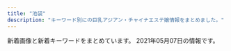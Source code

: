 ```yaml
---
title: "池袋"
description: "キーワード別にの巨乳アジアン・チャイナエステ嬢情報をまとめました。"
---
```


新着画像と新着キーワードをまとめています。
2021年05月07日の情報です。

<DmmAffiliateIns />
<KeywordTable
  shops={
    [
    {
        "img_links": [],
        "url": "http://mangetsudou.tyo.cm/",
        "keywords": {},
        "station": "JR\u6c60\u888b\u99c5\u897f\u53e3",
        "name": "\u6e80\u6708\u5802"
    },
    {
        "name": "CoCo8 \u30b3\u30b3\u30a8\u30a4\u30c8",
        "img_links": [
            "http://www.coco-8.jp/_src/54960364/wechatimg955.jpg",
            "http://www.coco-8.jp/_src/36741673/3.jpg",
            "http://www.coco-8.jp/_src/36742658/s1.jpg",
            "http://www.coco-8.jp/_src/36741639/2.jpg",
            "http://www.coco-8.jp/_src/37791773/wechatimg437_20201113100952153.jpg",
            "http://www.coco-8.jp/_src/49977785/wechatimg336_20201102105038881.jpg",
            "http://www.coco-8.jp/_src/36746320/sayuri.jpg",
            "http://www.coco-8.jp/_src/36746682/g.jpg",
            "http://www.coco-8.jp/_src/36746702/g6.jpg",
            "http://www.coco-8.jp/_src/36742644/sayuri.jpg",
            "http://www.coco-8.jp/_src/36742714/s2.jpg",
            "http://www.coco-8.jp/_src/36741678/down.png",
            "http://www.coco-8.jp/_src/37791789/lineline.png",
            "http://www.coco-8.jp/_src/36746380/aki.jpg",
            "http://www.coco-8.jp/_src/36746644/lineline.png",
            "http://www.coco-8.jp/_src/36742791/s4.jpg",
            "http://www.coco-8.jp/_src/36820892/cam3.png",
            "http://www.coco-8.jp/_src/36813492/cam2.jpg",
            "http://www.coco-8.jp/_src/36746397/mei1.jpg",
            "http://www.coco-8.jp/_src/36741636/5.jpg",
            "http://www.coco-8.jp/_src/49977786/wechatimg336_20201102105038881.jpg",
            "http://www.coco-8.jp/_src/49632727/wechatimg336_20201102105038881.jpg",
            "http://www.coco-8.jp/_src/36746379/aki.jpg",
            "http://www.coco-8.jp/_src/36745880/pic2.jpg",
            "http://www.coco-8.jp/_src/36742655/down.png",
            "http://www.coco-8.jp/_src/36746395/lineline.png",
            "http://www.coco-8.jp/_src/36820891/cam3.png",
            "http://www.coco-8.jp/_src/36746635/iwa1.jpg",
            "http://www.coco-8.jp/_src/36742459/2.jpg",
            "http://www.coco-8.jp/_src/36746636/iwa1.jpg",
            "http://www.coco-8.jp/_src/36742642/b.png",
            "http://www.coco-8.jp/_src/36746331/lineline.png",
            "http://www.coco-8.jp/_src/37791774/wechatimg437_20201113100952153.jpg",
            "http://www.coco-8.jp/_src/49977773/wechatimg437_20201113100952153.jpg",
            "http://www.coco-8.jp/_src/36741670/1.jpg",
            "http://www.coco-8.jp/_src/54960397/wechatimg955.jpg",
            "http://www.coco-8.jp/_src/49977789/lineline.png",
            "http://www.coco-8.jp/_src/36742640/b.png",
            "http://www.coco-8.jp/_src/36741671/2.jpg",
            "http://www.coco-8.jp/_src/49632559/wechatimg336_20201102105038881.jpg",
            "http://www.coco-8.jp/_src/36742780/s3.jpg",
            "http://www.coco-8.jp/_src/36742460/3.jpg",
            "http://www.coco-8.jp/_src/54960393/wechatimg955.jpg",
            "http://www.coco-8.jp/_src/36746692/g3.jpg",
            "http://www.coco-8.jp/_src/36746346/maya.jpg",
            "http://www.coco-8.jp/_src/36746704/g5.png",
            "http://www.coco-8.jp/_src/36741638/4.jpg",
            "http://www.coco-8.jp/_src/36741637/3.jpg",
            "http://www.coco-8.jp/_src/36743040/s5.jpg",
            "http://www.coco-8.jp/_src/36746398/mei1.jpg",
            "http://www.coco-8.jp/_src/36746639/lineline.png",
            "http://www.coco-8.jp/_src/55662797/img20210426142633666355.png",
            "http://www.coco-8.jp/_src/54960396/wechatimg955.jpg",
            "http://www.coco-8.jp/_src/36745876/pic1.jpg",
            "http://www.coco-8.jp/_src/36813493/cam2.jpg",
            "http://www.coco-8.jp/_src/36712010/sayuri.jpg",
            "http://www.coco-8.jp/_src/36746732/road2.png",
            "http://www.coco-8.jp/_src/36742630/b.png",
            "http://www.coco-8.jp/_src/36746641/risa.jpg",
            "http://www.coco-8.jp/_src/36742638/b.png",
            "http://www.coco-8.jp/_src/36742462/5.jpg",
            "http://www.coco-8.jp/_src/36746714/b.png",
            "http://www.coco-8.jp/_src/36742636/b.png",
            "http://www.coco-8.jp/_src/36741672/4.jpg",
            "http://www.coco-8.jp/_src/36746633/lineline.png",
            "http://www.coco-8.jp/_src/36746351/lineline.png",
            "http://www.coco-8.jp/_src/36746688/g2.jpg",
            "http://www.coco-8.jp/_src/36746642/risa.jpg",
            "http://www.coco-8.jp/_src/36742458/1.jpg",
            "http://www.coco-8.jp/_src/36741674/5.jpg",
            "http://www.coco-8.jp/_src/36741640/1.jpg",
            "http://www.coco-8.jp/_src/37791754/smartselect_20191212-140919_wechat.jpg",
            "http://www.coco-8.jp/_src/36746345/maya.jpg",
            "http://www.coco-8.jp/_src/36742461/4.jpg",
            "http://www.coco-8.jp/_src/49977665/wechatimg437_20201113100952153.jpg",
            "http://www.coco-8.jp/_src/54960394/lineline.png"
        ],
        "station": "JR\u6c60\u888b\u99c5\u897f\u53e3",
        "keywords": {
            "86": 2,
            "90": 1,
            "88": 1
        },
        "url": "http://www.coco-8.jp/"
    },
    {
        "name": "\u30a2\u30ed\u30de\u30ed\u30de\u30f3\u30b9",
        "url": "http://salon-arm.com/",
        "keywords": {
            "C": 21
        },
        "img_links": [
            "http://salon-arm.com/staff/rika/01.jpg",
            "http://salon-arm.com/staff/ichigo/01.jpg",
            "http://salon-arm.com/img/ttl_staff.png",
            "http://salon-arm.com/staff/midori/01.jpg",
            "http://salon-arm.com/staff/ai/01mb.jpg",
            "http://salon-arm.com/staff/saya/01mb.jpg",
            "http://salon-arm.com/staff/kaori/01mb.jpg",
            "http://salon-arm.com/staff/mai/01.jpg",
            "http://salon-arm.com/staff/midori/01mb.jpg",
            "http://salon-arm.com/staff/reina/01mb.jpg",
            "http://salon-arm.com/staff/ai/01.jpg",
            "http://salon-arm.com/img/ttl_line.png",
            "http://salon-arm.com/pic/head.png",
            "http://salon-arm.com/staff/ringo/01.jpg",
            "http://salon-arm.com/staff/yuuka/01mb.jpg",
            "http://salon-arm.com/staff/saya/01.jpg",
            "http://salon-arm.com/staff/ichigo/01mb.jpg",
            "http://salon-arm.com/staff/rika/01mb.jpg",
            "http://salon-arm.com/staff/reina/01.jpg",
            "http://salon-arm.com/img/ttl_tnew.png",
            "http://salon-arm.com/staff/emi/01mb.jpg",
            "http://salon-arm.com/staff/ringo/01mb.jpg",
            "http://salon-arm.com/staff/nana/01.jpg",
            "http://salon-arm.com/i/files/homeimg.jpg",
            "http://salon-arm.com/staff/mai/01mb.jpg",
            "http://salon-arm.com/pic/top.png",
            "http://salon-arm.com/img/ttl_mobile.png",
            "http://salon-arm.com/staff/emi/01.jpg",
            "http://salon-arm.com/staff/kaori/01.jpg",
            "http://salon-arm.com/img/att.jpg",
            "http://salon-arm.com/img/ttl_concept.png",
            "http://salon-arm.com/staff/nana/01mb.jpg",
            "http://salon-arm.com/staff/yuuka/01.jpg"
        ],
        "station": "JR\u6c60\u888b\u99c5\u897f\u53e3"
    },
    {
        "station": "JR\u6c60\u888b\u99c5\u897f\u53e3",
        "keywords": {
            "\u30bb\u30af\u30b7\u30fc": 1
        },
        "url": "http://tsukinokoi.com/",
        "name": "\u6708\u306e\u604b",
        "img_links": [
            "http://tsukinokoi.com/img/staff/155818741107218300.jpg",
            "http://tsukinokoi.com/images/bar_gallery.png",
            "http://tsukinokoi.com/images/event/2020/m05.png",
            "http://tsukinokoi.com/img/staff/151584629124140300.jpg",
            "http://tsukinokoi.com/images/pickupGirl2014.png",
            "http://tsukinokoi.com/images/news1.png",
            "http://tsukinokoi.com/img/staff/148256052554824000.jpg",
            "http://tsukinokoi.com/img/staff/142919725579809100.png",
            "http://tsukinokoi.com/img/staff/154673852166026500.jpg",
            "http://tsukinokoi.com/img/staff/160622584020640000.jpg",
            "http://tsukinokoi.com/img/staff/148586605226742500.jpg",
            "http://tsukinokoi.com/img/staff/148586605222864500.jpg",
            "http://tsukinokoi.com/img/staff/148073918839938900.jpg",
            "http://tsukinokoi.com/img/staff/155611310658540500.jpg",
            "http://tsukinokoi.com/img/staff/153079932824200700.jpg",
            "http://tsukinokoi.com/images/news3.png",
            "http://tsukinokoi.com/img/staff/155204782386136400.jpg",
            "http://tsukinokoi.com/images/QRcode.png",
            "http://tsukinokoi.com/img/staff/152008703796356600.jpg",
            "http://tsukinokoi.com/images/bar_staff.png",
            "http://tsukinokoi.com/images/bar_top.png",
            "http://tsukinokoi.com/img/staff/144652745411466600.jpg"
        ]
    },
    {
        "station": "JR\u6c60\u888b\u99c5\u6771\u53e3",
        "keywords": {},
        "name": "Primore \uff5e\u30d7\u30ea\u30e2\u30a2\uff5e",
        "img_links": [
            "http://primore.jpest.net/uploads//sites/9/2020/06/r3.jpg",
            "http://primore.jpest.net/uploads//sites/9/2021/04/2.jpg",
            "http://primore.jpest.net/uploads//sites/9/2020/06/r5.jpg",
            "http://primore.jpest.net/uploads//sites/9/2020/06/top-2.png",
            "http://primore.jpest.net/uploads//sites/9/2020/06/s1.jpg",
            "http://primore.jpest.net/uploads//sites/9/2020/06/aroma2.jpg",
            "http://primore.jpest.net/uploads//sites/9/2020/06/s3.jpg",
            "http://primore.jpest.net/uploads//sites/9/2021/04/1.jpg",
            "http://primore.jpest.net/uploads//sites/9/2020/06/r2.jpg",
            "http://primore.jpest.net/uploads//sites/9/2020/06/top1-3.png",
            "http://primore.jpest.net/uploads//sites/9/2020/06/r4.jpg",
            "http://primore.jpest.net/uploads//sites/9/2020/06/aroma1.jpg",
            "http://primore.jpest.net/uploads//sites/9/2020/06/02.jpg",
            "http://primore.jpest.net/uploads//sites/9/2020/06/01.jpg",
            "http://primore.jpest.net/uploads//sites/9/2020/06/r1.jpg",
            "http://primore.jpest.net/uploads//sites/9/2020/06/s4.jpg",
            "http://primore.jpest.net/uploads//sites/9/2021/04/3.jpg",
            "http://primore.jpest.net/uploads//sites/9/2020/06/4.jpg",
            "http://primore.jpest.net/uploads//sites/9/2020/06/s2.jpg"
        ],
        "url": "http://primore.jpest.net/"
    },
    {
        "name": "\u3086\u3089\u308a",
        "img_links": [
            "http://www.yurari-massage.work/img/mobile.png",
            "http://www.yurari-massage.work/img/m2.jpg",
            "http://www.yurari-massage.work/img/st19.jpg",
            "http://www.yurari-massage.work/img/sta28.jpg",
            "http://www.yurari-massage.work/img/st7.jpg",
            "http://www.yurari-massage.work/img/campian.jpg",
            "http://www.yurari-massage.work/img/sta29.jpg",
            "http://www.yurari-massage.work/img/st022.jpg",
            "http://www.yurari-massage.work/img/sta25.jpg",
            "http://www.yurari-massage.work/img/st26.jpg",
            "http://www.yurari-massage.work/img/nos.jpg",
            "http://www.yurari-massage.work/img/m50.jpg",
            "http://www.yurari-massage.work/img/r9.jpg",
            "http://www.yurari-massage.work/img/st07.jpg",
            "http://www.yurari-massage.work/img/m6.jpg",
            "http://www.yurari-massage.work/img/st11.jpg",
            "http://www.yurari-massage.work/img/st021.jpg",
            "http://www.yurari-massage.work/img/m60.jpg",
            "http://www.yurari-massage.work/img/sta22.jpg",
            "http://www.yurari-massage.work/img/sta21.jpg",
            "http://www.yurari-massage.work/img/st22.jpg",
            "http://www.yurari-massage.work/img/st27.jpg",
            "http://www.yurari-massage.work/img/sta27.jpg",
            "http://www.yurari-massage.work/img/sta26.jpg",
            "http://www.yurari-massage.work/img/st027.jpg",
            "http://www.yurari-massage.work/img/m30.jpg",
            "http://www.yurari-massage.work/img/st026.jpg",
            "http://www.yurari-massage.work/img/st17.jpg",
            "http://www.yurari-massage.work/img/sta7.jpg",
            "http://www.yurari-massage.work/img/m5.jpg",
            "http://www.yurari-massage.work/img/st28.jpg",
            "http://www.yurari-massage.work/img/st25.jpg",
            "http://www.yurari-massage.work/img/m3.jpg",
            "http://www.yurari-massage.work/img/sta4.jpg",
            "http://www.yurari-massage.work/img/st21.jpg",
            "http://www.yurari-massage.work/img/st4.jpg",
            "http://www.yurari-massage.work/img/head.jpg",
            "http://www.yurari-massage.work/img/m40.jpg",
            "http://www.yurari-massage.work/img/m20.jpg",
            "http://www.yurari-massage.work/img/st017.jpg",
            "http://www.yurari-massage.work/img/m4.jpg",
            "http://www.yurari-massage.work/img/m1.jpg",
            "http://www.yurari-massage.work/img/m10.jpg",
            "http://www.yurari-massage.work/img/st29.jpg"
        ],
        "station": "JR\u6c60\u888b\u99c5\u897f\u53e3(\u5317)",
        "url": "http://www.yurari-massage.work/",
        "keywords": {
            "C": 33,
            "86": 20,
            "87": 8,
            "D": 11,
            "E": 3
        }
    },
    {
        "name": "\u604b",
        "keywords": {
            "86": 6,
            "83": 18,
            "C": 12,
            "85": 6,
            "D": 18
        },
        "station": "JR\u6c60\u888b\u99c5\u897f\u53e3",
        "url": "http://koi.este.work/",
        "img_links": [
            "http://koi.este.work/t3.jpg",
            "http://koi.este.work/2/uploadimg/1577672563.jpg",
            "http://koi.este.work/2/uploadimg/1579481243.jpg",
            "http://koi.este.work/tennai4.jpg",
            "http://koi.este.work/t1.jpg",
            "http://koi.este.work/tennai3.jpg",
            "http://koi.este.work/top.jpg",
            "http://koi.este.work/tennai.png",
            "http://koi.este.work/2/uploadimg/1601879728.jpg",
            "http://koi.este.work/b_news.png",
            "http://momipara.jp/img/link/momi88.jpg",
            "http://koi.este.work/mens-esthe.png",
            "http://koi.este.work/b_girl.png",
            "http://koi.este.work/up_5_3_0.jpg",
            "http://koi.este.work/2/uploadimg/1565558725.jpg",
            "http://koi.este.work/tennai2.jpg"
        ]
    },
    {
        "keywords": {
            "89": 3,
            "D": 4,
            "87": 1,
            "86": 3,
            "88": 1,
            "85": 10,
            "C": 20,
            "E": 1,
            "82": 2
        },
        "img_links": [
            "http://www.i-rlx.info/images/upload/b0bbe23232bed8aa.jpg",
            "http://www.i-rlx.info/images/upload/thumb/ac8e7ec3ac179feb.jpg",
            "http://www.i-rlx.info/images/upload/bb2bfea87a6127cc.jpg",
            "http://www.i-rlx.info/images/index_30.jpg",
            "http://www.i-rlx.info/girl/018.jpg",
            "http://www.i-rlx.info/images/03.jpg",
            "http://www.i-rlx.info/i/girl/04.jpg",
            "http://www.i-rlx.info/images/upload/thumb/7d800b2f3fde617b.jpg",
            "http://www.i-rlx.info/i/room/r03.jpg",
            "http://www.i-rlx.info/images/upload/4d0e657eefdddf42.jpg",
            "http://www.i-rlx.info/images/upload/thumb/c9993cc2167b7dc9.jpg",
            "http://www.i-rlx.info/images/index_21.jpg",
            "http://www.i-rlx.info/images/upload/5f15caf7f272770f.jpg",
            "http://www.i-rlx.info/images/upload/thumb/19b76df66faf0b12.jpg",
            "http://www.i-rlx.info/images/index_33.jpg",
            "http://www.i-rlx.info/i/girl/05.jpg",
            "http://www.i-rlx.info/images/index_09.jpg",
            "http://www.i-rlx.info/images/upload/22c78aefa047b678.jpg",
            "http://www.i-rlx.info/images/index_20.jpg",
            "http://www.i-rlx.info/images/upload/9e42414005a99f48.jpg",
            "http://www.i-rlx.info/images/upload/thumb/dc8f1b616e622b2a.jpg",
            "http://www.i-rlx.info/images/upload/thumb/bb2bfea87a6127cc.jpg",
            "http://www.i-rlx.info/i/room/r01.jpg",
            "http://www.i-rlx.info/images/upload/thumb/549fe7e03db1e8fc.jpg",
            "http://www.i-rlx.info/images/index_19.jpg",
            "http://www.i-rlx.info/girl/02.jpg",
            "http://www.i-rlx.info/images/index_15.jpg",
            "http://www.i-rlx.info/images/upload/7d800b2f3fde617b.jpg",
            "http://www.i-rlx.info/images/upload/bb8a47bc98c64e87.jpg",
            "http://www.i-rlx.info/images/upload/thumb/3a57edcf235cfd8e.jpg",
            "http://www.i-rlx.info/images/upload/95e8548329763630.jpg",
            "http://www.i-rlx.info/images/upload/bc0752fe4e53b8c6.jpg",
            "http://www.i-rlx.info/i/girl/03.jpg",
            "http://www.i-rlx.info/images/info.jpg",
            "http://www.i-rlx.info/images/upload/c9993cc2167b7dc9.jpg",
            "http://www.i-rlx.info/girl/07.jpg",
            "http://www.i-rlx.info/images/upload/thumb/d9467bde93e01a59.jpg",
            "http://www.i-rlx.info/images/rec_16.jpg",
            "http://www.i-rlx.info/images/staff_16.jpg",
            "http://www.i-rlx.info/images/upload/c3c01fea3cdcaa08.jpg",
            "http://www.i-rlx.info/images/upload/thumb/4d0e657eefdddf42.jpg",
            "http://www.i-rlx.info/images/index_34.jpg",
            "http://www.i-rlx.info/images/upload/ac8e7ec3ac179feb.jpg",
            "http://www.i-rlx.info/images/rec.jpg",
            "http://www.i-rlx.info/girl/017.jpg",
            "http://www.i-rlx.info/images/upload/thumb/b0bbe23232bed8aa.jpg",
            "http://www.i-rlx.info/images/upload/thumb/bc0752fe4e53b8c6.jpg",
            "http://www.i-rlx.info/i/room/r04.jpg",
            "http://www.i-rlx.info/images/index_07.jpg",
            "http://www.i-rlx.info/images/index_24.jpg",
            "http://www.i-rlx.info/images/index_36.jpg",
            "http://www.i-rlx.info/images/info_16.jpg",
            "http://www.i-rlx.info/images/upload/549fe7e03db1e8fc.jpg",
            "http://www.i-rlx.info/images/index_17.jpg",
            "http://www.i-rlx.info/images/upload/thumb/22c78aefa047b678.jpg",
            "http://www.i-rlx.info/i/girl/02.jpg",
            "http://www.i-rlx.info/images/upload/d9467bde93e01a59.jpg",
            "http://www.i-rlx.info/images/upload/thumb/9e42414005a99f48.jpg",
            "http://www.i-rlx.info/images/sub_21.jpg",
            "http://www.i-rlx.info/images/index_23.jpg",
            "http://www.i-rlx.info/images/upload/thumb/5f15caf7f272770f.jpg",
            "http://www.i-rlx.info/images/upload/dc8f1b616e622b2a.jpg",
            "http://www.i-rlx.info/images/upload/thumb/bb8a47bc98c64e87.jpg",
            "http://www.i-rlx.info/images/index_02.jpg",
            "http://www.i-rlx.info/images/index_04.jpg",
            "http://www.i-rlx.info/images/upload/thumb/888936484d714117.jpg",
            "http://www.i-rlx.info/images/index_27.jpg",
            "http://www.i-rlx.info/images/upload/eeb5d9caa554018e.jpg",
            "http://www.i-rlx.info/images/index_10.jpg",
            "http://www.i-rlx.info/images/sub_18.jpg",
            "http://www.i-rlx.info/girl/04.jpg",
            "http://www.i-rlx.info/images/upload/888936484d714117.jpg",
            "http://www.i-rlx.info/images/upload/thumb/c3c01fea3cdcaa08.jpg",
            "http://www.i-rlx.info/images/index_03.jpg",
            "http://www.i-rlx.info/girl/08.jpg",
            "http://www.i-rlx.info/images/index_22.jpg",
            "http://www.i-rlx.info/images/index_28.jpg",
            "http://www.i-rlx.info/images/index_14.jpg",
            "http://www.i-rlx.info/images/index_31.jpg",
            "http://www.i-rlx.info/images/index_01.jpg",
            "http://www.i-rlx.info/images/upload/19b76df66faf0b12.jpg",
            "http://www.i-rlx.info/images/index_11.jpg",
            "http://www.i-rlx.info/images/upload/thumb/95e8548329763630.jpg",
            "http://www.i-rlx.info/images/index_29.jpg",
            "http://www.i-rlx.info/images/index_12.jpg",
            "http://www.i-rlx.info/girl/05.jpg",
            "http://www.i-rlx.info/i/girl/01.jpg",
            "http://www.i-rlx.info/i/room/r02.jpg",
            "http://www.i-rlx.info/girl/01.jpg",
            "http://www.i-rlx.info/images/index_13.jpg",
            "http://www.i-rlx.info/images/upload/thumb/eeb5d9caa554018e.jpg",
            "http://www.i-rlx.info/images/index_06.jpg",
            "http://www.i-rlx.info/images/upload/3a57edcf235cfd8e.jpg",
            "http://www.i-rlx.info/images/index_35_01.jpg",
            "http://www.i-rlx.info/girl/06.jpg",
            "http://www.i-rlx.info/images/index_26.jpg",
            "http://www.i-rlx.info/images/index_18.jpg",
            "http://www.i-rlx.info/images/index_08.jpg",
            "http://www.i-rlx.info/images/index_39.jpg",
            "http://www.i-rlx.info/images/index_37.jpg"
        ],
        "station": "JR\u6c60\u888b\u99c5\u897f\u53e3(\u5317)",
        "name": "\u30b7\u30e3\u30fc\u30ed\u30c3\u30c8\u59eb",
        "url": "http://www.i-rlx.info/"
    },
    {
        "url": "https://honeybee2.com/",
        "img_links": [
            "https://honeybee2.com/images/btn_next.png",
            "https://honeybee2.com/images/icon_ranking_03.png",
            "https://honeybee2.com/images_staff/136/041523165620.jpg",
            "https://honeybee2.com/images/img_gallery_03.png",
            "https://honeybee2.com/images/bnr_side_card.png",
            "https://honeybee2.com/images/icon_ranking_05.png",
            "https://honeybee2.com/images_staff/111/050114432551.jpg",
            "https://honeybee2.com/images_staff/99/110211050217.jpg",
            "https://honeybee2.com/images/no_image.jpg",
            "https://honeybee2.com/images_staff/142/050113450875.jpg",
            "https://honeybee2.com/images_staff/150/091116274617.jpg",
            "https://honeybee2.com/images_staff/142/060611265633.jpg",
            "https://honeybee2.com/images/bnr_200_40.jpg",
            "https://honeybee2.com/images_staff/136/050114025434.jpg",
            "https://honeybee2.com/images/bnr_side_concept.png",
            "https://honeybee2.com/images_staff/133/050114310512.jpg",
            "https://honeybee2.com/images/img_info_02.png",
            "https://honeybee2.com/images_staff/60/032207120681.jpg",
            "https://honeybee2.com/images/bnr_160_45.jpg",
            "https://honeybee2.com/images/img_gallery_04.png",
            "https://honeybee2.com/images/pagetop_off.png",
            "https://honeybee2.com/images/img_info.png",
            "https://honeybee2.com/images_staff/117/050114225897.jpg",
            "https://honeybee2.com/images_staff/176/050115410027.jpg",
            "https://honeybee2.com/images/icon_ranking_04.png",
            "https://honeybee2.com/images_staff/99/050115040623.jpg",
            "https://honeybee2.com/images_staff/133/041312285087.jpg",
            "https://honeybee2.com/images_staff/108/050115134296.jpg",
            "https://honeybee2.com/images/bnr_468_60.jpg",
            "https://honeybee2.com/images_staff/60/050115251333.jpg",
            "https://honeybee2.com/images_staff/175/050113092189.jpg",
            "https://honeybee2.com/images_staff/168/050113400416.jpg",
            "https://honeybee2.com/images/bnr_88_31.jpg",
            "https://honeybee2.com/images/icon_new.png",
            "https://honeybee2.com/images/img_gallery_01.png",
            "https://honeybee2.com/images/img_gallery_02.png",
            "https://honeybee2.com/images/btn_back.png",
            "https://honeybee2.com/images/vis_castframe_01.png",
            "https://honeybee2.com/images_staff/134/041314164177.jpg",
            "https://honeybee2.com/images_staff/117/082321050834.jpg",
            "https://honeybee2.com/images/vis_profileframe.png",
            "https://honeybee2.com/images/img_info_03.png",
            "https://honeybee2.com/images_staff/111/070714141435.jpg",
            "https://honeybee2.com/images_staff/168/111319171076.jpg",
            "https://honeybee2.com/images_staff/150/050113284720.jpg",
            "https://honeybee2.com/images/img_info_01.png",
            "https://honeybee2.com/images/icon_ranking_01.png",
            "https://honeybee2.com/images/img_gallery_06.png",
            "https://honeybee2.com/images/img_gallery_05.png"
        ],
        "keywords": {
            "83": 151,
            "F": 52,
            "84": 247,
            "D": 202,
            "88": 44,
            "85": 105,
            "C": 260,
            "82": 64
        },
        "station": "JR\u6c60\u888b\u99c5\u897f\u53e3(\u5317)",
        "name": "\u30cf\u30cb\u30fc\u30d3\u30fc"
    },
    {
        "url": "http://iris.iest.info/",
        "station": "JR\u6c60\u888b\u99c5\u6771\u53e3",
        "img_links": [],
        "name": "\u30b9\u30de\u30a4\u30eb",
        "keywords": {}
    },
    {
        "station": "JR\u6c60\u888b\u99c5\u6771\u53e3",
        "keywords": {},
        "name": "\u6d17\u4f53\u30de\u30cb\u30a2",
        "url": "http://manian-ikebukuro.com/",
        "img_links": [
            "http://manian-ikebukuro.com/image/cast/cast_77_1_s.jpg",
            "http://manian-ikebukuro.com/img/bar_staff.png",
            "http://manian-ikebukuro.com/image/cast/10x10.jpg",
            "http://manian-ikebukuro.com/image/cast/cast_64_1_l.jpg",
            "http://manian-ikebukuro.com/image/cast/cast_75_1_l.jpg",
            "http://manian-ikebukuro.com/image/cast/cast_47_2_l.jpg",
            "http://manian-ikebukuro.com/image/cast/cast_70_1_s.jpg",
            "http://manian-ikebukuro.com/image/cast/cast_77_1_l.jpg",
            "http://manian-ikebukuro.com/image/cast/cast_74_1_s.jpg",
            "http://manian-ikebukuro.com/image/cast/cast_70_1_l.jpg",
            "http://manian-ikebukuro.com/img/news3.png",
            "http://manian-ikebukuro.com/img/QRcode.png",
            "http://manian-ikebukuro.com/image/cast/cast_69_2_l.jpg",
            "http://manian-ikebukuro.com/image/cast/cast_73_2_l.jpg",
            "http://manian-ikebukuro.com/image/cast/cast_80_1_s.jpg",
            "http://manian-ikebukuro.com/sp/img/tel.png",
            "http://manian-ikebukuro.com/image/cast/cast_71_1_s.jpg",
            "http://manian-ikebukuro.com/image/cast/cast_71_2_l.jpg",
            "http://manian-ikebukuro.com/image/cast/cast_74_2_l.jpg",
            "http://manian-ikebukuro.com/image/cast/cast_67_2_l.jpg",
            "http://manian-ikebukuro.com/image/cast/cast_71_1_l.jpg",
            "http://manian-ikebukuro.com/image/cast/cast_64_1_s.jpg",
            "http://manian-ikebukuro.com/image/cast/cast_69_1_s.jpg",
            "http://manian-ikebukuro.com/img/spSite.jpg",
            "http://manian-ikebukuro.com/image/cast/cast_63_1_l.jpg",
            "http://manian-ikebukuro.com/image/cast/cast_6_1_s.jpg",
            "http://manian-ikebukuro.com/image/cast/cast_2_1_s.jpg",
            "http://manian-ikebukuro.com/image/cast/cast_6_2_l.jpg",
            "http://manian-ikebukuro.com/image/cast/cast_64_2_l.jpg",
            "http://manian-ikebukuro.com/image/cast/cast_77_2_l.jpg",
            "http://manian-ikebukuro.com/img/tel.png",
            "http://manian-ikebukuro.com/image/cast/cast_75_2_l.jpg",
            "http://manian-ikebukuro.com/img/news1.png",
            "http://manian-ikebukuro.com/img/pickupGirl.png",
            "http://manian-ikebukuro.com/image/cast/cast_80_1_l.jpg",
            "http://manian-ikebukuro.com/image/cast/cast_68_1_s.jpg",
            "http://manian-ikebukuro.com/image/cast/cast_67_1_l.jpg",
            "http://manian-ikebukuro.com/image/cast/cast_73_1_s.jpg",
            "http://manian-ikebukuro.com/img/bar_profile.png",
            "http://manian-ikebukuro.com/image/cast/cast_47_1_l.jpg",
            "http://manian-ikebukuro.com/image/cast/cast_63_1_s.jpg",
            "http://manian-ikebukuro.com/img/header0.jpg",
            "http://manian-ikebukuro.com/img/line1.jpg",
            "http://manian-ikebukuro.com/image/cast/cast_6_1_l.jpg",
            "http://manian-ikebukuro.com/image/cast/cast_47_1_s.jpg",
            "http://manian-ikebukuro.com/image/cast/cast_75_1_s.jpg",
            "http://manian-ikebukuro.com/image/cast/cast_73_1_l.jpg",
            "http://manian-ikebukuro.com/image/cast/cast_70_2_l.jpg",
            "http://manian-ikebukuro.com/image/cast/cast_67_1_s.jpg",
            "http://manian-ikebukuro.com/image/cast/cast_80_2_l.jpg",
            "http://manian-ikebukuro.com/image/cast/cast_69_1_l.jpg",
            "http://manian-ikebukuro.com/image/cast/cast_74_1_l.jpg"
        ]
    },
    {
        "name": "\u82b1\u6c34\u6728",
        "station": "JR\u6c60\u888b\u99c5\u897f\u53e3(\u5317)",
        "url": "http://es-hana.work/",
        "keywords": {},
        "img_links": [
            "http://es-hana.work/images/ac2.jpg",
            "http://es-hana.work/img/haruka1.jpg",
            "http://es-hana.work/images/1.jpg",
            "http://es-hana.work/images/sys2.jpg",
            "http://es-hana.work/staff/aya.jpg",
            "http://es-hana.work/staff/ai.jpg",
            "http://es-hana.work/images/int.jpg",
            "http://es-hana.work/images/head.jpg",
            "http://es-hana.work/img/yui1.jpg",
            "http://es-hana.work/images/2.jpg",
            "http://es-hana.work/staff/miki.jpg",
            "http://es-hana.work/images/6.jpg",
            "http://es-hana.work/images/staff_t.jpg",
            "http://es-hana.work/images/5.jpg",
            "http://es-hana.work/images/sys1.jpg",
            "http://es-hana.work/images/news.jpg",
            "http://es-hana.work/img/aya1.jpg",
            "http://es-hana.work/img/ai1.jpg",
            "http://es-hana.work/images/ac1.jpg",
            "http://es-hana.work/staff/yuna.jpg",
            "http://es-hana.work/staff/nana.jpg",
            "http://es-hana.work/staff/rina.jpg",
            "http://es-hana.work/img/rina1.jpg",
            "http://es-hana.work/images/8.jpg",
            "http://es-hana.work/staff/yui.jpg",
            "http://es-hana.work/img/nana1.jpg",
            "http://es-hana.work/images/tg.jpg",
            "http://es-hana.work/images/3.jpg",
            "http://es-hana.work/img/miki1.jpg",
            "http://es-hana.work/staff/haruka.jpg",
            "http://es-hana.work/images/7.jpg",
            "http://es-hana.work/images/line.jpg",
            "http://es-hana.work/images/interior_t.jpg"
        ]
    },
    {
        "station": "JR\u6c60\u888b\u99c5\u897f\u53e3",
        "url": "http://foryou-est.tokyo/",
        "keywords": {},
        "img_links": [
            "http://foryou-est.tokyo/images/sp02.jpg",
            "http://foryou-est.tokyo/images/flash1.jpg",
            "http://foryou-est.tokyo/images/yuki.jpg",
            "http://foryou-est.tokyo/images/mobile.png",
            "http://foryou-est.tokyo/images/down.png",
            "http://foryou-est.tokyo/images/zi_staff.png",
            "http://foryou-est.tokyo/images/ai.jpg",
            "http://foryou-est.tokyo/images/aya.jpg",
            "http://foryou-est.tokyo/images/sp03.jpg",
            "http://foryou-est.tokyo/images/mika.jpg",
            "http://foryou-est.tokyo/images/kina.jpg",
            "http://foryou-est.tokyo/images/sp01.jpg",
            "http://foryou-est.tokyo/images/yuri.jpg",
            "http://foryou-est.tokyo/images/emi.jpg",
            "http://foryou-est.tokyo/images/riri.jpg",
            "http://foryou-est.tokyo/images/up.png",
            "http://foryou-est.tokyo/images/yumi.jpg"
        ],
        "name": "For You"
    },
    {
        "url": "http://ccgirl.work/",
        "name": "\u73ca\u745a\u6d77\u5cb8",
        "img_links": [
            "http://ccgirl.work/staff/koko1.jpg",
            "http://ccgirl.work/staff/koko2.jpg",
            "http://www.ccgirl.work/staff/ai2.jpg",
            "http://ccgirl.work/staff/riri1.jpg",
            "http://ccgirl.work/img/bana03.jpg",
            "http://ccgirl.work/staff/kayuri2.jpg",
            "http://www.ccgirl.work/staff/hana1.jpg",
            "http://ccgirl.work/staff/ai2.jpg",
            "http://www.ccgirl.work/staff/riri2.jpg",
            "http://ccgirl.work/staff/ai3.jpg",
            "http://www.ccgirl.work/staff/riri1.jpg",
            "http://ccgirl.work/staff/aya2.jpg",
            "http://www.ccgirl.work/staff/aya1.jpg",
            "http://ccgirl.work/staff/kayuri1.jpg",
            "http://www.ccgirl.work/img/bana03.jpg",
            "http://www.ccgirl.work/staff/ai1.jpg",
            "http://www.ccgirl.work/staff/ai3.jpg",
            "http://www.ccgirl.work/img/bana02.jpg",
            "http://www.ccgirl.work/img/s/s_qa.png",
            "http://ccgirl.work/staff/riri2.jpg",
            "http://www.ccgirl.work/staff/koko1.jpg",
            "http://www.ccgirl.work/staff/kayuri1.jpg",
            "http://ccgirl.work/staff/aya3.jpg",
            "http://www.ccgirl.work/img/icon/new.jpg",
            "http://ccgirl.work/staff/hana1.jpg",
            "http://ccgirl.work/img/icon/new.jpg",
            "http://www.ccgirl.work/img/interior.jpg",
            "http://ccgirl.work/staff/aya1.jpg",
            "http://ccgirl.work/img/bana02.jpg",
            "http://www.ccgirl.work/img/contentsbottom.png",
            "http://ccgirl.work/staff/ai1.jpg",
            "http://ccgirl.work/img/interior.jpg",
            "http://ccgirl.work/staff/kayuri3.jpg",
            "http://ccgirl.work/img/contentsbottom.png",
            "http://ccgirl.work/img/s/s_qa.png"
        ],
        "station": "JR\u6c60\u888b\u99c5\u6771\u53e3",
        "keywords": {
            "84": 47,
            "85": 14,
            "86": 30,
            "D": 26,
            "C": 63
        }
    },
    {
        "name": "\u30a2\u30ef\u56fd\u515a",
        "img_links": [
            "http://awakoku.net/girls/hana1.jpg",
            "http://manpuku-web2.sakura.ne.jp/awakoku/image/header.jpg",
            "http://awakoku.net/girls/hana2.jpg",
            "http://awakoku.net/girls/nana1.jpg",
            "http://awakoku.net/girls/nagisa1.jpg",
            "http://awakoku.net/girls/kana1.jpg",
            "http://awakoku.net/girls/yuri2.jpg",
            "http://awakoku.net/girls/saki1.jpg",
            "http://awakoku.net/image/pickup.jpg",
            "http://awakoku.net/girls/kana2.jpg",
            "http://awakoku.net/girls/sakura1.jpg",
            "http://awakoku.net/girls/yuri1.jpg",
            "http://awakoku.net/girls/misaki1.jpg",
            "http://awakoku.net/girls/nagisa2.jpg",
            "http://awakoku.net/girls/nana2.jpg",
            "http://awakoku.net/girls/yumi.jpg",
            "http://awakoku.net/girls/aya1.jpg",
            "http://awakoku.net/girls/noimage.jpg",
            "http://awakoku.net/girls/misaki2.jpg",
            "http://awakoku.net/girls/mina1.jpg",
            "http://awakoku.net/girls/ami1.jpg",
            "http://awakoku.net/girls/mina2.jpg"
        ],
        "station": "JR\u6c60\u888b\u99c5\u897f\u53e3",
        "url": "http://awakoku.net/",
        "keywords": {
            "87": 3,
            "C": 22,
            "85": 2,
            "88": 2,
            "86": 1,
            "83": 4,
            "E": 2,
            "F": 1,
            "84": 2
        }
    },
    {
        "name": "\u30b9\u30a4\u30fc\u30c8\u30de\u30c3\u30c8",
        "keywords": {
            "84": 8,
            "83": 10,
            "81": 4,
            "82": 10,
            "85": 4
        },
        "url": "http://c-sun2.com/",
        "img_links": [
            "http://c-sun2.com/image/cast/cast_393_1_l.jpg",
            "http://c-sun2.com/image/cast/cast_390_1_l.jpg",
            "http://c-sun2.com/image/cast/cast_360_1_l.jpg",
            "http://c-sun2.com/image/cast/cast_466_1_l.jpg",
            "http://c-sun2.com/image/cast/cast_485_1_l.jpg",
            "http://c-sun2.com/img/bar_grallery.png",
            "http://c-sun2.com/image/cast/cast_473_2_l.jpg",
            "http://c-sun2.com/image/cast/cast_453_1_l.jpg",
            "http://c-sun2.com/image/cast/cast_360_2_l.jpg",
            "http://c-sun2.com/image/cast/cast_362_2_l.jpg",
            "http://c-sun2.com/image/cast/cast_390_2_l.jpg",
            "http://c-sun2.com/image/cast/cast_473_1_l.jpg",
            "http://c-sun2.com/image/cast/cast_533_2_l.jpg",
            "http://c-sun2.com/image/cast/cast_484_2_l.jpg",
            "http://c-sun2.com/image/shame/192_1_l.jpg",
            "http://c-sun2.com/image/cast/cast_524_1_l.jpg",
            "http://c-sun2.com/image/cast/cast_534_2_l.jpg",
            "http://c-sun2.com/image/cast/cast_534_1_l.jpg",
            "http://c-sun2.com/image/cast/cast_362_1_l.jpg",
            "http://c-sun2.com/image/cast/cast_357_2_l.jpg",
            "http://c-sun2.com/image/cast/cast_471_2_l.jpg",
            "http://c-sun2.com/image/cast/cast_326_1_l.jpg",
            "http://c-sun2.com/image/cast/cast_533_1_l.jpg",
            "http://c-sun2.com/img/topbar_camp.png",
            "http://c-sun2.com/img/bar_profile.png",
            "http://c-sun2.com/image/cast/cast_496_1_l.jpg",
            "http://c-sun2.com/img/topbar_news.png",
            "http://c-sun2.com/img/event/camp3.jpg",
            "http://c-sun2.com/image/cast/cast_492_2_l.jpg",
            "http://c-sun2.com/image/cast/cast_466_2_l.jpg",
            "http://c-sun2.com/img/icon/new.png",
            "http://c-sun2.com/image/cast/cast_453_2_l.jpg",
            "http://c-sun2.com/image/cast/cast_484_1_l.jpg",
            "http://c-sun2.com/image/cast/cast_485_2_l.jpg",
            "http://c-sun2.com/image/cast/cast_357_1_l.jpg",
            "http://c-sun2.com/image/cast/cast_393_2_l.jpg",
            "http://c-sun2.com/image/cast/cast_471_1_l.jpg",
            "http://c-sun2.com/img/topbar_osusume.png",
            "http://c-sun2.com/image/cast/cast_492_1_l.jpg",
            "http://c-sun2.com/image/cast/cast_496_2_l.jpg",
            "http://c-sun2.com/img/header.jpg",
            "http://c-sun2.com/image/cast/cast_580_1_l.jpg",
            "http://c-sun2.com/image/cast/cast_326_2_l.jpg",
            "http://c-sun2.com/image/cast/cast_524_2_l.jpg",
            "http://c-sun2.com/img/bar_therapist.png"
        ],
        "station": "JR\u6c60\u888b\u99c5\u897f\u53e3"
    },
    {
        "url": "http://es-manzokudou.com/",
        "keywords": {
            "C": 10,
            "86": 7,
            "87": 8,
            "D": 7,
            "88": 2,
            "84": 1
        },
        "img_links": [
            "http://es-manzokudou.com/uploads/0d826c16062de1388c242e2f77eb7cd6.jpg",
            "http://es-manzokudou.com/images/index_05.jpg",
            "http://es-manzokudou.com/uploads/9f77b9b12f9cf11fcb013974ba368064.jpg",
            "http://es-manzokudou.com/uploads/33e3f16ac4ad0cce4991bcbf73f4ed57.jpg",
            "http://es-manzokudou.com/images/index_24.jpg",
            "http://es-manzokudou.com/uploads/b3126b220ec550d17cf3d4ceaa0d5f91.jpg",
            "http://es-manzokudou.com/uploads/c7f77c3ead6ef13dab668a39ed78609c.jpg",
            "http://es-manzokudou.com/images/index_07.jpg",
            "http://es-manzokudou.com/images/index_14.jpg",
            "http://es-manzokudou.com/images/index_22.jpg",
            "http://es-manzokudou.com/images/index_16.jpg",
            "http://es-manzokudou.com/uploads/801bf12e5eb5d7775a0d06c4314059a8.jpg",
            "http://es-manzokudou.com/uploads/d89fe15ae91cbe6757df76651ba2bafb.jpg",
            "http://es-manzokudou.com/uploads/275d5f397baa63db8424c86d5d6237cf.jpg",
            "http://es-manzokudou.com/uploads/7b043aa15c9a9920550a2b92ec6be546.jpg",
            "http://es-manzokudou.com/uploads/e0558d7d118d3983ed620237423a6a17.jpg",
            "http://es-manzokudou.com/images/index_30.jpg",
            "http://es-manzokudou.com/images/index_04.jpg",
            "http://es-manzokudou.com/images/index_02.jpg",
            "http://es-manzokudou.com/images/info_09.png",
            "http://es-manzokudou.com/images/info_05.png",
            "http://es-manzokudou.com/uploads/200f500725d3f15233d981ad9b5e6b9a.jpg",
            "http://es-manzokudou.com/images/index_03.jpg",
            "http://es-manzokudou.com/uploads/209ba11412c2c128b5dfbdb8cfef6faa.jpg",
            "http://es-manzokudou.com/images/index_21.jpg",
            "http://es-manzokudou.com/uploads/6d01aeb80d9d599f91829439c8d1cce9.jpg",
            "http://es-manzokudou.com/images/girls_09.jpg",
            "http://es-manzokudou.com/images/index_23.jpg",
            "http://es-manzokudou.com/images/interior_10.jpg",
            "http://es-manzokudou.com/images/service_10.jpg",
            "http://es-manzokudou.com/images/info_01.png",
            "http://es-manzokudou.com/images/index_19.jpg",
            "http://es-manzokudou.com/uploads/7284e4ffc051cbb8c074a8c30390ce68.jpg",
            "http://es-manzokudou.com/images/index_31.jpg",
            "http://es-manzokudou.com/images/index_29.jpg",
            "http://es-manzokudou.com/images/index_08.jpg",
            "http://es-manzokudou.com/images/interior_09.jpg",
            "http://es-manzokudou.com/uploads/e29aa67ee54566513e4e34114bfdc7b9.jpg",
            "http://es-manzokudou.com/uploads/0796672f7c59948334658998a3c55cdb.jpg",
            "http://es-manzokudou.com/images/index_28.jpg",
            "http://es-manzokudou.com/images/girls_11.jpg",
            "http://es-manzokudou.com/uploads/c92c85411d427aeda4e82379f413bfc5.jpg",
            "http://es-manzokudou.com/uploads/f66d763bd48ac5f51969e4311ac7af5c.jpg",
            "http://es-manzokudou.com/images/index_17.jpg",
            "http://es-manzokudou.com/images/service_09.jpg",
            "http://es-manzokudou.com/uploads/1e5aff376576a255098bc7597386a028.jpg",
            "http://es-manzokudou.com/images/info_07.png",
            "http://es-manzokudou.com/uploads/36735dc9d436a790f344c57635a3a44f.jpg",
            "http://www.cmfm2.jp/images/over_thumb_l.png",
            "http://es-manzokudou.com/uploads/59a8a61377564fb64b48427e84e4243f.jpg",
            "http://es-manzokudou.com/uploads/dedff2c11ab7aaa841a9cf2747a8406c.jpg",
            "http://es-manzokudou.com/uploads/13ab049cc45dea80b43d33b6b7108f00.jpg",
            "http://es-manzokudou.com/uploads/de54f16df04e0df8ae07ab990b8c9fd2.jpg",
            "http://es-manzokudou.com/images/index_15.jpg",
            "http://es-manzokudou.com/uploads/efbc511fca65f9baeae51ee52426cc0e.jpg",
            "http://es-manzokudou.com/uploads/6eeb47bf176bb33d310cc4b85e6877cd.jpg",
            "http://es-manzokudou.com/images/info_02.png",
            "http://es-manzokudou.com/uploads/8ec0af3b4889c07ab76ccbed51b2b813.jpg",
            "http://es-manzokudou.com/uploads/da9811a4171f2ec42d7c9a8567e79d8c.jpg",
            "http://es-manzokudou.com/uploads/62c2e989f1be95fc8e01be85b464d514.jpg",
            "http://es-manzokudou.com/uploads/88aa8f906b0332cb40ad4429c8e7b758.jpg",
            "http://es-manzokudou.com/uploads/848e0db3804d1d3c823537204d67f5aa.jpg",
            "http://es-manzokudou.com/uploads/4638ddb6f986a671b148647ba616100a.jpg",
            "http://es-manzokudou.com/uploads/d0fdd8f6b16eaf7d5013c7d285fed2e3.jpg",
            "http://es-manzokudou.com/uploads/4a9bc6863322924a09070162269c7415.jpg",
            "http://es-manzokudou.com/uploads/d71f74498ca17396d022ba9a4df966f3.jpg",
            "http://es-manzokudou.com/images/index_11.jpg",
            "http://es-manzokudou.com/uploads/b7f36d45469210b381ecb79a0e05a347.jpg",
            "http://es-manzokudou.com/images/index_06.jpg",
            "http://es-manzokudou.com/uploads/8a1fb58d0b110680c2356994ca8efb25.jpg",
            "http://es-manzokudou.com/uploads/40fc21d31595f51aaf89793b1f68617b.jpg",
            "http://es-manzokudou.com/images/index_01.jpg",
            "http://es-manzokudou.com/uploads/0b1795e88117182a477ab05f88143541.jpg",
            "http://es-manzokudou.com/uploads/ce9c20b274548d8d7fc88ffba3feb6b8.jpg",
            "http://es-manzokudou.com/images/info_04.png",
            "http://es-manzokudou.com/images/index_13.jpg",
            "http://es-manzokudou.com/images/index_09.jpg",
            "http://es-manzokudou.com/uploads/356177edff3d3b7efc4a77022debc8aa.jpg",
            "http://es-manzokudou.com/images/link_09.jpg",
            "http://es-manzokudou.com/images/index_27.jpg"
        ],
        "station": "JR\u6c60\u888b\u99c5\u6771\u53e3",
        "name": "\u6e80\u8db3\u5802"
    },
    {
        "url": "http://esthe-treat.com/",
        "img_links": [
            "http://esthe-treat.com/img/sys1.png",
            "http://esthe-treat.com/img/tit.jpg",
            "http://esthe-treat.com/img/add.jpg",
            "http://esthe-treat.com/img/sys2.png",
            "http://esthe-treat.com/staff/ami/01.jpg",
            "http://esthe-treat.com/img/t-s.jpg",
            "http://esthe-treat.com/staff/miki/01.jpg",
            "http://esthe-treat.com/img/t-r.jpg",
            "http://esthe-treat.com/staff/natumi/01.jpg",
            "http://esthe-treat.com/img/t-o.jpg",
            "http://esthe-treat.com/img/cam.jpg",
            "http://esthe-treat.com/img/tel.jpg",
            "http://esthe-treat.com/img/info.jpg",
            "http://esthe-treat.com/img/botton.jpg",
            "http://esthe-treat.com/staff/yuyu/01.jpg",
            "http://esthe-treat.com/img/pic.jpg",
            "http://esthe-treat.com/img/t-t.jpg",
            "http://esthe-treat.com/img/pc.jpg",
            "http://esthe-treat.com/img/adrs.jpg",
            "http://esthe-treat.com/staff/rena/01.jpg",
            "http://esthe-treat.com/img/sysetc.png",
            "http://esthe-treat.com/img/t-a.jpg"
        ],
        "keywords": {},
        "station": "JR\u6c60\u888b\u99c5\u897f\u53e3",
        "name": "\u53f0\u6e7e\u5e78\u904b\u30ea\u30e9\u30af\u30bc\u30fc\u30b7\u30e7\u30f3"
    },
    {
        "station": "JR\u6c60\u888b\u99c5\u897f\u53e3",
        "name": "AromaAngels\uff5e\u6c60\u888b\u30a2\u30ed\u30de\u30a8\u30f3\u30b8\u30a7\u30eb\u30ba\uff5e",
        "url": "https://www.aroma-angels.net/",
        "keywords": {
            "83": 1,
            "E": 3,
            "87": 8,
            "86": 5,
            "C": 49,
            "D": 19,
            "88": 8,
            "85": 16
        },
        "img_links": [
            "https://www.aroma-angels.net/images/mc_1_1_2202.jpg",
            "https://www.aroma-angels.net/images/ml_11_1_508.jpg",
            "https://www.aroma-angels.net/images/ml_11_1_105.jpg",
            "https://www.aroma-angels.net/images/mc_1_1_1092.jpg",
            "http://www.aroma-angels.net/asset/img/spacer300x450.png",
            "http://www.aroma-angels.net/images/link/link_34.jpg",
            "http://www.aroma-angels.net/images/up_5_25_0.jpg",
            "https://www.aroma-angels.net/images/ml_11_1_268.jpg",
            "https://www.aroma-angels.net/images/ml_11_1_506.jpg",
            "http://www.aroma-angels.net/images/mt_10_1_1092.jpg",
            "https://www.aroma-angels.net/images/mc_1_1_508.jpg",
            "https://www.aroma-angels.net/images/ml_11_1_1285.jpg",
            "https://www.aroma-angels.net/images/up_5_14_0.jpg",
            "https://www.aroma-angels.net/images/mc_1_2_144.jpg",
            "https://www.aroma-angels.net/images/mt_10_1_446.jpg",
            "https://www.aroma-angels.net/images/mc_1_1_960.jpg",
            "https://www.aroma-angels.net/images/mc_1_2_445.jpg",
            "https://www.aroma-angels.net/images/ml_11_1_507.jpg",
            "https://www.aroma-angels.net/images/up_5_6_0.jpg",
            "http://www.aroma-angels.net/images/up_5_22_0.jpg",
            "http://www.aroma-angels.net/images/mt_10_1_508.jpg",
            "http://www.aroma-angels.net/images/mt_10_1_446.jpg",
            "https://www.aroma-angels.net/images/up_5_27_0.jpg",
            "https://www.aroma-angels.net/images/up_5_25_0.jpg",
            "http://www.aroma-angels.net/images/up_5_7_0.jpg",
            "https://menlog.net/link/menlog20040.jpg",
            "http://www.aroma-angels.net/images/mt_10_1_506.jpg",
            "http://www.aroma-angels.net/images/up_5_5_0.jpg",
            "http://www.aroma-angels.net/images/link/link_31.jpg",
            "http://www.aroma-angels.net/images/link/link_37.png",
            "https://www.aroma-angels.net/images/up_5_7_0.jpg",
            "https://www.aroma-angels.net/images/mc_1_1_241.jpg",
            "https://www.aroma-angels.net/images/ml_11_1_505.jpg",
            "https://www.aroma-angels.net/images/mt_10_1_506.jpg",
            "https://www.aroma-angels.net/images/ml_11_1_241.jpg",
            "https://www.aroma-angels.net/asset/img/top.jpg",
            "https://www.aroma-angels.net/images/ml_11_1_239.jpg",
            "https://www.aroma-angels.net/images/mc_1_1_882.jpg",
            "https://www.aroma-angels.net/images/mc_1_1_1064.jpg",
            "https://www.aroma-angels.net/images/up_5_19_0.jpg",
            "https://www.aroma-angels.net/images/mc_1_1_507.jpg",
            "https://www.aroma-angels.net/images/up_5_8_0.jpg",
            "https://www.aroma-angels.net/asset/img/spacer300x450.png",
            "https://www.aroma-angels.net/images/ml_11_1_240.jpg",
            "http://www.aroma-angels.net/images/mt_10_1_105.jpg",
            "http://www.aroma-angels.net/asset/img/spacer900x360.png",
            "https://www.aroma-angels.net/images/mc_1_2_1092.jpg",
            "https://www.aroma-angels.net/images/mc_1_1_144.jpg",
            "http://www.aroma-angels.net/images/up_5_23_0.jpg",
            "https://www.aroma-angels.net/images/up_5_10_0.jpg",
            "https://www.aroma-angels.net/images/ml_11_1_314.jpg",
            "http://www.aroma-angels.net/asset/img/top2.jpg",
            "https://www.aroma-angels.net/images/link/link_37.png",
            "https://www.aroma-angels.net/images/mc_1_1_445.jpg",
            "https://www.aroma-angels.net/asset/img/spacer_gallery.png",
            "http://www.aroma-angels.net/images/up_5_6_0.jpg",
            "http://www.aroma-angels.net/images/mt_10_1_505.jpg",
            "https://www.aroma-angels.net/images/up_5_18_0.jpg",
            "https://www.aroma-angels.net/images/link/link_34.jpg",
            "https://www.aroma-angels.net/images/mc_1_1_1698.jpeg",
            "https://www.aroma-angels.net/images/ml_11_1_446.jpg",
            "https://www.aroma-angels.net/images/ml_11_1_960.jpg",
            "http://www.aroma-angels.net/images/up_5_8_0.jpg",
            "https://www.aroma-angels.net/images/ml_11_1_2202.jpg",
            "https://www.aroma-angels.net/images/up_5_11_0.jpeg",
            "https://www.aroma-angels.net/images/ml_11_1_425.jpg",
            "https://www.aroma-angels.net/images/mc_1_1_506.jpg",
            "https://www.aroma-angels.net/images/up_5_15_0.jpg",
            "http://www.aroma-angels.net/images/up_5_9_0.jpg",
            "http://www.aroma-angels.net/asset/img/top.jpg",
            "https://www.aroma-angels.net/images/up_5_22_0.jpg",
            "https://www.aroma-angels.net/images/up_5_5_0.jpg",
            "http://www.aroma-angels.net/images/up_5_27_0.jpg",
            "https://www.aroma-angels.net/images/ml_11_1_1698.jpeg",
            "https://www.aroma-angels.net/images/up_5_12_0.jpg",
            "https://www.aroma-angels.net/images/up_5_13_0.jpg",
            "https://www.aroma-angels.net/images/ml_11_1_1272.jpg",
            "https://www.aroma-angels.net/images/up_5_9_0.jpg",
            "https://www.aroma-angels.net/images/up_5_17_0.jpg",
            "https://estama.jp/assets_new/default/pc/img/page/link/estama_200_40.png",
            "http://www.aroma-angels.net/images/up_5_17_0.jpg",
            "https://www.aroma-angels.net/images/up_5_23_0.jpg",
            "https://www.aroma-angels.net/images/mt_10_1_508.jpg",
            "http://www.aroma-angels.net/images/up_5_26_0.jpg",
            "https://www.aroma-angels.net/images/ml_11_1_208.jpg",
            "https://www.aroma-angels.net/asset/img/spacer900x360.png",
            "https://www.aroma-angels.net/images/ml_11_1_1411.jpg",
            "https://www.aroma-angels.net/images/up_5_26_0.jpg",
            "http://www.aroma-angels.net/images/link/link_15.jpg",
            "https://www.aroma-angels.net/images/mc_1_1_105.jpg",
            "https://www.aroma-angels.net/images/mt_10_1_1092.jpg",
            "https://www.aroma-angels.net/images/ml_11_1_144.jpg",
            "http://www.aroma-angels.net/images/link/link_27.jpg",
            "http://www.aroma-angels.net/images/mt_10_1_144.jpg",
            "https://www.aroma-angels.net/images/mt_10_1_144.jpg",
            "https://www.aroma-angels.net/images/ml_11_1_882.jpg",
            "https://www.aroma-angels.net/images/mt_10_1_105.jpg",
            "https://www.aroma-angels.net/images/link/link_15.jpg",
            "https://www.aroma-angels.net/images/ml_11_1_1092.jpg",
            "https://www.aroma-angels.net/asset/img/top2.jpg",
            "https://www.aroma-angels.net/images/ml_11_1_445.jpg",
            "http://www.aroma-angels.net/images/up_5_10_0.jpg",
            "https://www.aroma-angels.net/images/mc_1_2_105.jpg",
            "https://www.aroma-angels.net/images/link/link_19.jpg",
            "https://www.aroma-angels.net/images/mc_1_2_960.jpg",
            "https://www.aroma-angels.net/images/mc_1_1_505.jpg",
            "https://www.aroma-angels.net/images/mc_1_1_446.jpg",
            "https://www.aroma-angels.net/images/link/link_27.jpg",
            "https://www.aroma-angels.net/images/mt_10_1_505.jpg",
            "https://www.aroma-angels.net/images/ml_11_1_1338.jpg",
            "https://www.aroma-angels.net/images/ml_11_1_1064.jpg",
            "https://www.aroma-angels.net/images/link/link_31.jpg"
        ]
    },
    {
        "img_links": [
            "https://www.relax-es.net/w160-p400/img/uploadfile/imgpc01601602676.jpg",
            "https://www.relax-es.net/w160-p400/img/uploadfile/imgpc01601942165.jpg",
            "https://www.relax-es.net/w160-p400/img/uploadfile/imgpc01601942142.jpg",
            "https://www.relax-es.net/w160-p400/img/uploadfile/imgpc01601601781.jpg",
            "https://www.relax-es.net/w160-p400/img/uploadfile/imgpc01601601975.jpg",
            "https://www.relax-es.net/img/uploadfile/imgpc01601942123.jpg",
            "https://www.relax-es.net/w160-p400/img/uploadfile/imgpc01601602970.jpg",
            "https://www.relax-es.net/w200-p300/img/uploadfile/imgpc01601942142.jpg",
            "https://www.relax-es.net/w160-p400/img/uploadfile/imgpc01608535783.jpg",
            "https://www.relax-es.net/w160-p400/img/uploadfile/imgpc01608535716.jpg",
            "https://www.relax-es.net/img/num2.png",
            "https://www.relax-es.net/img/uploadfile/imgpc01601602443.jpg",
            "https://www.relax-es.net/img/s/area02.png",
            "https://www.relax-es.net/img/bana05.jpg",
            "https://www.relax-es.net/img/uploadfile/imgpc01601942105.jpg",
            "https://www.relax-es.net/img/shop.jpg",
            "https://www.relax-es.net/img/uploadfile/imgpc01601942165.jpg",
            "https://www.relax-es.net/w160-p400/img/uploadfile/imgpc01601602443.jpg",
            "https://www.relax-es.net/w160-p400/img/uploadfile/imgpc01601602016.jpg",
            "https://www.relax-es.net/img/companioncoment.png",
            "https://www.relax-es.net/img/num3.png",
            "https://www.relax-es.net/w160-p400/img/uploadfile/imgpc01601602326.jpg",
            "https://www.relax-es.net/img/num1.png",
            "https://www.relax-es.net/img/uploadfile/imgpc01601601781.jpg",
            "https://www.relax-es.net/img/uploadfile/imgpc01601602188.jpg",
            "https://www.relax-es.net/img/uploadfile/imgpc01608535783.jpg",
            "https://www.relax-es.net/w300-p200/img/uploadfile/imgpc01601942105.jpg",
            "https://www.relax-es.net/img/uploadfile/imgpc01608535716.jpg",
            "https://www.relax-es.net/w160-p400/img/uploadfile/imgpc01601602403.jpg",
            "https://www.relax-es.net/w200-p80/img/uploadfile/imgpc01601942105.jpg",
            "https://www.relax-es.net/img/s/area01.png",
            "https://www.relax-es.net/img/icon/new.png",
            "https://www.relax-es.net/w160-p400/img/uploadfile/imgpc01601942092.jpg",
            "https://www.relax-es.net/img/bana10.jpg",
            "https://www.relax-es.net/w160-p400/img/uploadfile/imgpc01601942123.jpg",
            "https://www.relax-es.net/img/bana07.jpg",
            "https://www.relax-es.net/w200-p300/img/uploadfile/imgpc01608535716.jpg",
            "https://www.relax-es.net/img/uploadfile/imgpc01601602269.jpg",
            "https://www.relax-es.net/w160-p400/img/uploadfile/imgpc01608535826.jpg",
            "https://www.relax-es.net/img/s/area05.png",
            "https://www.relax-es.net/w200-p300/img/uploadfile/imgpc01601602443.jpg",
            "https://www.relax-es.net/img/bana03.jpg",
            "https://www.relax-es.net/img/syscard.png",
            "https://www.relax-es.net/img/uploadfile/imgpc01601601975.jpg",
            "https://www.relax-es.net/img/uploadfile/imgpc01601602970.jpg",
            "https://www.relax-es.net/w160-p400/img/uploadfile/imgpc01601602269.jpg",
            "https://www.relax-es.net/img/bana02.jpg",
            "https://www.relax-es.net/img/num4.png",
            "https://www.relax-es.net/img/uploadfile/imgpc01601603008.jpg",
            "https://www.relax-es.net/img/uploadfile/img_1601600707.jpg",
            "https://www.relax-es.net/w160-p400/img/uploadfile/imgpc01601602761.jpg",
            "https://www.relax-es.net/img/uploadfile/imgpc01601602676.jpg",
            "https://www.relax-es.net/img/bana01.jpg",
            "https://www.relax-es.net/img/uploadfile/imgpc01601602761.jpg",
            "https://www.relax-es.net/img/area.jpg",
            "https://www.relax-es.net/img/uploadfile/imgpc01601942092.jpg",
            "https://www.relax-es.net/w160-p400/img/uploadfile/imgpc01608535915.jpg",
            "https://www.relax-es.net/img/s/area06.png",
            "https://www.relax-es.net/img/bana04.jpg",
            "https://www.relax-es.net/img/uploadfile/imgpc01601602890.jpg",
            "https://www.relax-es.net/img/uploadfile/imgpc01601942142.jpg",
            "https://www.relax-es.net/w160-p400/img/uploadfile/imgpc01601942105.jpg",
            "https://www.relax-es.net/w160-p400/img/uploadfile/imgpc01601602890.jpg",
            "https://www.relax-es.net/w230-p230/img/uploadfile/img_1601600792.jpg",
            "https://www.relax-es.net/w160-p400/img/uploadfile/imgpc01601602188.jpg",
            "https://www.relax-es.net/img/s/area03.png",
            "https://www.relax-es.net/img/s/area04.png",
            "https://www.relax-es.net/img/uploadfile/img_1601600792.jpg",
            "https://www.relax-es.net/w200-p300/img/uploadfile/imgpc01608535783.jpg",
            "https://www.relax-es.net/img/kantan.jpg",
            "https://www.relax-es.net/img/uploadfile/1601603998.png",
            "https://www.relax-es.net/img/num5.png",
            "https://www.relax-es.net/w160-p400/img/uploadfile/imgpc01601603008.jpg"
        ],
        "name": "New RELAX TIME",
        "station": "JR\u6c60\u888b\u99c5\u897f\u53e3(\u5317)",
        "keywords": {
            "87": 26,
            "F": 38,
            "88": 77,
            "D": 62,
            "E": 85,
            "C": 33,
            "90": 12,
            "89": 70
        },
        "url": "https://www.relax-es.net/"
    },
    {
        "img_links": [
            "http://monaliza.xyz/images/aoyi.jpg",
            "http://monaliza.xyz/images/mobile.jpg",
            "http://monaliza.xyz/images/index_c1.jpg",
            "http://monaliza.xyz/images/index_c2.jpg",
            "http://monaliza.xyz/images/top.jpg",
            "http://monaliza.xyz/images/r01.jpg",
            "http://monaliza.xyz/images/g6.jpg",
            "http://monaliza.xyz/images/r04.jpg",
            "http://monaliza.xyz/images/index_c3.jpg",
            "http://monaliza.xyz/images/g7.jpg",
            "http://monaliza.xyz/images/r03.jpg",
            "http://monaliza.xyz/images/g4.jpg",
            "http://monaliza.xyz/images/yuki.jpg",
            "http://monaliza.xyz/images/r02.jpg",
            "http://monaliza.xyz/images/gallery_image01b.jpg"
        ],
        "name": "MONA\u30fbLIZA \u30e2\u30ca\u30fb\u30ea\u30b6",
        "keywords": {
            "C": 8
        },
        "station": "JR\u6c60\u888b\u99c5\u897f\u53e3",
        "url": "http://monaliza.xyz/"
    },
    {
        "name": "\u6c34\u6728\u82b1",
        "img_links": [
            "http://hanamizuki.jpn.cm/images/mobile.png",
            "http://hanamizuki.jpn.cm/photos/sites/43/2021/02/2021020211590282.jpg",
            "http://hanamizuki.jpn.cm/photos/sites/43/2017/11/2017110204161468.jpg",
            "http://hanamizuki.jpn.cm/images/top.png",
            "http://hanamizuki.jpn.cm/images/room1.jpg",
            "http://hanamizuki.jpn.cm/photos/sites/43/2019/12/2019122511054178.jpg",
            "http://hanamizuki.jpn.cm/images/s_staff.png",
            "http://hanamizuki.jpn.cm/images/room2.jpg",
            "http://hanamizuki.jpn.cm/images/room4.jpg",
            "http://hanamizuki.jpn.cm/photos/sites/43/2019/12/2019122511054726.jpg",
            "http://hanamizuki.jpn.cm/images/room3.jpg",
            "http://hanamizuki.jpn.cm/images/nbj2.jpg",
            "http://hanamizuki.jpn.cm/photos/sites/43/2017/11/2017110204162215.jpg",
            "http://hanamizuki.jpn.cm/images/s_link.png",
            "http://hanamizuki.jpn.cm/images/s_news.png"
        ],
        "station": "JR\u6c60\u888b\u99c5\u6771\u53e3",
        "keywords": {
            "95": 1,
            "88": 1,
            "E": 1,
            "90": 1,
            "H": 2
        },
        "url": "http://hanamizuki.jpn.cm/"
    },
    {
        "station": "JR\u6c60\u888b\u99c5\u897f\u53e3",
        "url": "http://new-paradise.net/",
        "img_links": [
            "http://new-paradise.net/images/kiki02.jpg",
            "http://new-paradise.net/images/misaki01.jpg",
            "http://new-paradise.net/images/down.png",
            "http://new-paradise.net/images/zi_staff.png",
            "http://new-paradise.net/images/itigo.jpg",
            "http://new-paradise.net/images/up.png",
            "http://new-paradise.net/images/noa.jpg",
            "http://new-paradise.net/images/kanna02.jpg",
            "http://new-paradise.net/images/kiki.jpg",
            "http://new-paradise.net/images/honoka.jpg",
            "http://new-paradise.net/images/misaki02.jpg",
            "http://new-paradise.net/images/flash1.jpg",
            "http://new-paradise.net/images/r3.jpg",
            "http://new-paradise.net/images/info.jpg",
            "http://new-paradise.net/images/a1.jpg",
            "http://new-paradise.net/images/a4.jpg",
            "http://new-paradise.net/images/mobile.png",
            "http://new-paradise.net/images/a7.jpg",
            "http://new-paradise.net/images/a3.jpg",
            "http://new-paradise.net/images/g0.jpg",
            "http://new-paradise.net/images/a5.jpg",
            "http://new-paradise.net/images/a6.jpg",
            "http://new-paradise.net/images/a2.jpg"
        ],
        "keywords": {},
        "name": "\u5fc3\u30d1\u30e9\u30c0\u30a4\u30b9"
    },
    {
        "url": "https://koi-tenshi.tyo.cm/",
        "station": "JR\u6c60\u888b\u99c5\u897f\u53e3(\u5317)",
        "keywords": {
            "C": 12,
            "88": 1,
            "86": 2,
            "85": 1,
            "D": 4
        },
        "img_links": [
            "https://koi-tenshi.tyo.cm/photos/sites/8/2021/04/2021042906173487.jpg",
            "https://koi-tenshi.tyo.cm/images/header_mail.png",
            "https://koi-tenshi.tyo.cm/images/sp_ico02.png",
            "https://koi-tenshi.tyo.cm/images/sp_ico04.png",
            "https://koi-tenshi.tyo.cm/images/sp_ico03.png",
            "https://koi-tenshi.tyo.cm/photos/sites/8/2021/04/2021042906171256.jpg",
            "https://koi-tenshi.tyo.cm/images/header_open.png",
            "https://koi-tenshi.tyo.cm/images/sp_ico01.png",
            "https://koi-tenshi.tyo.cm/images/sp_ico05.png",
            "https://koi-tenshi.tyo.cm/photos/sites/8/2021/04/2021042906214275.jpg",
            "https://koi-tenshi.tyo.cm/images/info.jpg",
            "https://koi-tenshi.tyo.cm/images/sp_tel.png",
            "https://koi-tenshi.tyo.cm/images/sp_ico06.png",
            "https://koi-tenshi.tyo.cm/photos/sites/8/2021/04/2021042906175895.jpg",
            "https://koi-tenshi.tyo.cm/images/end.png",
            "https://koi-tenshi.tyo.cm/images/header_tel.png",
            "https://koi-tenshi.tyo.cm/images/sp_header.png"
        ],
        "name": "\u604b\u306e\u5929\u4f7f"
    }
]
}
/>
<DmmAffiliateScript />
